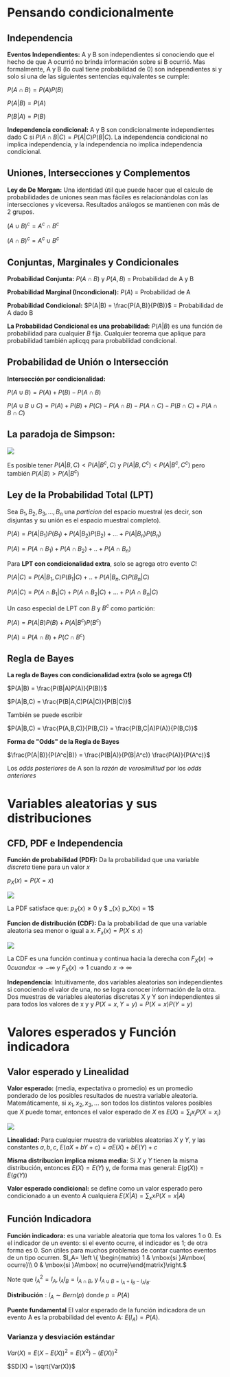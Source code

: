 # Pensando condicionalmente {#condicional}


## Independencia 
$\textbf{Eventos Independientes:}$ A y B son independientes si conociendo que el hecho de que A ocurrió no brinda información sobre si B ocurrió. Mas formalmente, A y B (lo cual tiene probabilidad de 0) son independientes si y solo si una de las siguientes sentencias equivalentes se cumple:

$P(A\displaystyle\cap B) = P(A)P(B)$

$P(A|B)=P(A)$

$P(B|A)=P(B)$

$\textbf{Independencia condicional:}$ A y B son condicionalmente independientes dado C si $P(A\cap B|C) = P(A|C)P(B|C)$. La independencia condicional no implica independencia, y la independencia no implica independencia condicional. 


## Uniones, Intersecciones y Complementos

$\textbf{Ley de De Morgan:}$ Una identidad útil que puede hacer que el calculo de probabilidades de uniones sean mas fáciles es relacionándolas con las intersecciones y viceversa. Resultados análogos se mantienen con más de 2 grupos.

$(A \cup B)^c = A^c \cap B^c$

$(A \cap B)^c = A^c \cup B^c$


## Conjuntas, Marginales y Condicionales

$\textbf{Probabilidad Conjunta:}$ $P(A\cap B)$ y $P(A,B)$ = Probabilidad de A y B

$\textbf{Probabilidad Marginal (Incondicional):}$ $P(A)$ = Probabilidad de A

$\textbf{Probabilidad Condicional:}$ $P(A|B) = \frac{P(A,B)}{P(B)}$ = Probabilidad de A dado B 

$\textbf{La Probabilidad Condicional es una probabilidad:}$ $P(A|B)$ es una función de probabilidad para cualquier $B$ fija. Cualquier teorema que aplique para probabilidad también aplicqq para probabilidad condicional.


## Probabilidad de Unión o Intersección

$\textbf{Intersección por condicionalidad:}$ 

$P(A\cup B) = P(A) + P(B) - P(A\cap B)$

$P(A\cup B \cup C) = P(A) + P(B) + P(C) - P(A\cap B) - P(A \cap C) - P(B \cap C) + P(A\cap B \cap C)$


## La paradoja de Simpson:

![](3.PNG)

Es posible tener $P(A|B,C) < P(A|B^{c},C)$ y $P(A|B,C^c) < P(A|B^c,C^c)$ pero también $P(A|B) > P(A|B^c)$


## Ley de la Probabilidad Total (LPT)
Sea $B_1,B_2,B_3,...,B_n$ una $\textit{particion}$ del espacio muestral (es decir, son disjuntas y su unión es el espacio muestral completo).

$P(A) = P(A|B_1)P(B_1) + P(A|B_2)P(B_2) + ... + P(A|B_n)P(B_n)$

$P(A) = P(A \cap B_1) + P(A\cap B_2) + .. + P(A\cap B_n)$

Para $\textbf{LPT con condicionalidad extra}$, solo se agrega otro evento $C!$

$P(A|C) = P(A|B_1,C)P(B_1|C) + .. + P(A|B_n,C)P(B_n|C)$

$P(A|C) = P(A\cap B_1|C) + P(A\cap B_2|C) + ... + P(A\cap B_n|C)$

Un caso especial de LPT con $B$ y $B^c$ como partición:

$P(A) = P(A|B)P(B) + P(A|B^c)P(B^c)$

$P(A) = P(A\cap B) + P(C\cap B^c)$

## Regla de Bayes
$\textbf{La regla de Bayes con condicionalidad extra (solo se agrega C!)}$

$P(A|B) = \frac{P(B|A)P(A)}{P(B)}$

$P(A|B,C) = \frac{P(B|A,C)P(A|C)}{P(B|C)}$

También se puede escribir

$P(A|B,C) = \frac{P(A,B,C)}{P(B,C)} = \frac{P(B,C|A)P(A)}{P(B,C)}$

$\textbf{Forma de "Odds" de la Regla de Bayes}$

$\frac{P(A|B)}{P(A^c|B)} = \frac{P(B|A)}{P(B|A^c)} \frac{P(A)}{P(A^c)}$

Los $\textit{odds posteriores}$ de A son la $\textit{razón de verosimilitud}$ por los $\textit{odds anteriores}$


# Variables aleatorias y sus distribuciones

## CFD, PDF e Independencia 
$\textbf{Función de probabilidad (PDF):}$ Da la probabilidad que una variable $\textit{discreta}$ tiene para un valor $x$

$p_X(x) = P(X=x)$

![](4.PNG)

La PDF satisface que:
$p_X(x) \ge 0$ y $ \displaystyle\sum_{x} p_X(x) = 1$

$\textbf{Funcion de distribución (CDF):}$ Da la probabilidad de que una variable aleatoria sea menor o igual a $x$.
$F_x(x) = P(X\le x)$

![](5.PNG)

La CDF es una función continua y continua hacia la derecha con
$F_X(x) \rightarrow 0 cuando x \rightarrow  - \infty$ y $F_X(x) \rightarrow 1$ cuando $x \rightarrow \infty$

$\textbf{Independencia:}$ Intuitivamente, dos variables aleatorias son independientes si conociendo el valor de una, no se logra conocer información de la otra. 
Dos muestras de variables aleatorias discretas X y Y son independientes si para todos los valores de x y y
$P(X=x, Y=y) = P(X=x)P(Y=y)$


# Valores esperados y Función indicadora

## Valor esperado y Linealidad
$\textbf{Valor esperado:}$ (media, expectativa o promedio) es un promedio ponderado de los posibles resultados de nuestra variable aleatoria.
Matemáticamente, si $x_1, x_2, x_3,...$ son todos los distintos valores posibles que $X$ puede tomar, entonces el valor esperado de $X$ es
$E(X) = \sum_{i} x_iP(X=x_i)$

![](6.PNG)

$\textbf{Linealidad:}$ Para cualquier muestra de variables aleatorias $X$ y $Y$, y las constantes $a,b,c$,
$E(aX +bY+c) = aE(X) + bE(Y) +c$

$\textbf{Misma distribucion implica misma media:}$ Si $X$ y $Y$ tienen la misma distribución, entonces $E(X) = E(Y)$ y, de forma mas general:
$E(g(X)) = E(g(Y))$

$\textbf{Valor esperado condicional:}$ se define como un valor esperado pero condicionado a un evento  $A$ cualquiera
$E(X|A)= \sum_{x} x P(X=x|A)$

## Función Indicadora
$\textbf{Función indicadora:}$ es una variable aleatoria que toma los valores 1 o 0. Es el indicador de un evento: si el evento ocurre, el indicador es 1; de otra forma es 0. Son útiles para muchos problemas de contar cuantos eventos de un tipo ocurren. 
$I_A= \left \{ \begin{matrix} 1 & \mbox{si }A\mbox{ ocurre}\\ 0 & \mbox{si }A\mbox{ no ocurre}\end{matrix}\right.$

Note que $I^2_A= I_A, I_AI_B = I_{A \cap B}$, y $I_{A \cup B =I_A + I_B-I_AI_B}$.

$\textbf{Distribución}:I_A \sim Bern(p)$ donde $p=P(A)$ 

$\textbf{Puente fundamental}$ El valor esperado de la función indicadora de un evento A es la probabilidad del evento A: $E(I_A) = P(A)$.

### Varianza y desviación estándar

$Var(X)=E(X-E(X))^2 = E(X^2) - (E(X))^2$

$SD(X) =  \sqrt{Var(X)}$



